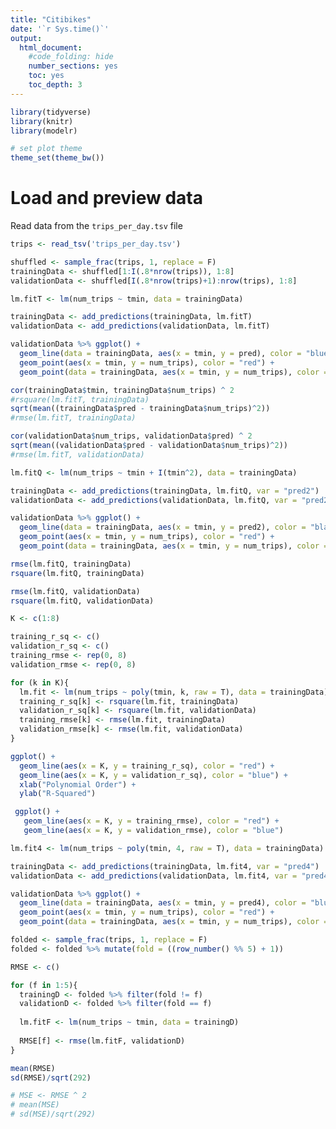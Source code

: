 ```yaml
---
title: "Citibikes"
date: '`r Sys.time()`'
output:
  html_document:
    #code_folding: hide
    number_sections: yes
    toc: yes
    toc_depth: 3
---
```


```r

library(tidyverse)
library(knitr)
library(modelr)

# set plot theme
theme_set(theme_bw())
```

# Load and preview data

Read data from the `trips_per_day.tsv` file
```r

trips <- read_tsv('trips_per_day.tsv')

```

```r

shuffled <- sample_frac(trips, 1, replace = F)
trainingData <- shuffled[1:I(.8*nrow(trips)), 1:8]
validationData <- shuffled[I(.8*nrow(trips)+1):nrow(trips), 1:8]

```

```r

lm.fitT <- lm(num_trips ~ tmin, data = trainingData)

trainingData <- add_predictions(trainingData, lm.fitT)
validationData <- add_predictions(validationData, lm.fitT)

validationData %>% ggplot() +
  geom_line(data = trainingData, aes(x = tmin, y = pred), color = "blue") +
  geom_point(aes(x = tmin, y = num_trips), color = "red") +
  geom_point(data = trainingData, aes(x = tmin, y = num_trips), color = "green")

cor(trainingData$tmin, trainingData$num_trips) ^ 2
#rsquare(lm.fitT, trainingData)
sqrt(mean((trainingData$pred - trainingData$num_trips)^2))
#rmse(lm.fitT, trainingData)

cor(validationData$num_trips, validationData$pred) ^ 2
sqrt(mean((validationData$pred - validationData$num_trips)^2))
#rmse(lm.fitT, validationData)

```

```r

lm.fitQ <- lm(num_trips ~ tmin + I(tmin^2), data = trainingData)

trainingData <- add_predictions(trainingData, lm.fitQ, var = "pred2")
validationData <- add_predictions(validationData, lm.fitQ, var = "pred2")

validationData %>% ggplot() +
  geom_line(data = trainingData, aes(x = tmin, y = pred2), color = "black") +
  geom_point(aes(x = tmin, y = num_trips), color = "red") +
  geom_point(data = trainingData, aes(x = tmin, y = num_trips), color = "green")

rmse(lm.fitQ, trainingData)
rsquare(lm.fitQ, trainingData)

rmse(lm.fitQ, validationData)
rsquare(lm.fitQ, validationData)

```

```r

K <- c(1:8)

training_r_sq <- c()
validation_r_sq <- c()
training_rmse <- rep(0, 8)
validation_rmse <- rep(0, 8)

for (k in K){
  lm.fit <- lm(num_trips ~ poly(tmin, k, raw = T), data = trainingData)
  training_r_sq[k] <- rsquare(lm.fit, trainingData)
  validation_r_sq[k] <- rsquare(lm.fit, validationData)
  training_rmse[k] <- rmse(lm.fit, trainingData)
  validation_rmse[k] <- rmse(lm.fit, validationData)
}

ggplot() + 
  geom_line(aes(x = K, y = training_r_sq), color = "red") + 
  geom_line(aes(x = K, y = validation_r_sq), color = "blue") +
  xlab("Polynomial Order") +
  ylab("R-Squared")

 ggplot() + 
   geom_line(aes(x = K, y = training_rmse), color = "red") + 
   geom_line(aes(x = K, y = validation_rmse), color = "blue")

```

```r

lm.fit4 <- lm(num_trips ~ poly(tmin, 4, raw = T), data = trainingData)

trainingData <- add_predictions(trainingData, lm.fit4, var = "pred4")
validationData <- add_predictions(validationData, lm.fit4, var = "pred4")

validationData %>% ggplot() +
  geom_line(data = trainingData, aes(x = tmin, y = pred4), color = "blue") +
  geom_point(aes(x = tmin, y = num_trips), color = "red") +
  geom_point(data = trainingData, aes(x = tmin, y = num_trips), color = "green")

```

```r

folded <- sample_frac(trips, 1, replace = F)
folded <- folded %>% mutate(fold = ((row_number() %% 5) + 1))

RMSE <- c()

for (f in 1:5){
  trainingD <- folded %>% filter(fold != f)
  validationD <- folded %>% filter(fold == f)
  
  lm.fitF <- lm(num_trips ~ tmin, data = trainingD)
  
  RMSE[f] <- rmse(lm.fitF, validationD)
}

mean(RMSE)
sd(RMSE)/sqrt(292)

# MSE <- RMSE ^ 2
# mean(MSE)
# sd(MSE)/sqrt(292)

```